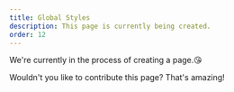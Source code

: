 ```yaml
---
title: Global Styles
description: This page is currently being created.
order: 12
---
```


We're currently in the process of creating a page.😘

Wouldn't you like to contribute this page? That's amazing!
